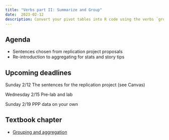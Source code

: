 ```yaml
---
title: "Verbs part II: Summarize and Group" 
date:  2023-02-12
description: Convert your pivot tables into R code using the verbs `group_by` and `summarize`
--- 
```




## Agenda

* Sentences chosen from replication project proposals
* Re-introduction to aggregating for stats and story tips




## Upcoming deadlines

[Sunday 2/12]{.sked-dates} The sentences for the replication project (see Canvas)

[Wednesday 2/15]{.sked-dates} Pre-lab and lab 

[Sunday 2/19]{.sked-dates} PPP data on your own

## Textbook chapter

* [Grouping and aggregation ](https://cronkitedata.github.io/djtextbook/r-verb-groupby.html)










